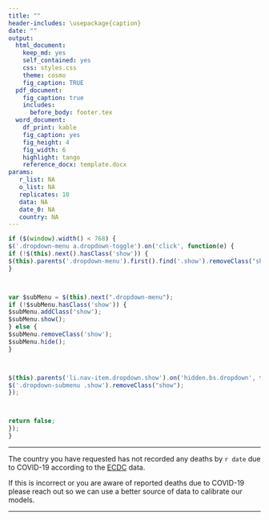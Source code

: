 ```yaml
---
title: ""
header-includes: \usepackage{caption}
date: ""
output:
  html_document:
    keep_md: yes
    self_contained: yes
    css: styles.css
    theme: cosmo
    fig_caption: TRUE
  pdf_document: 
    fig_caption: true
    includes: 
      before_body: footer.tex
  word_document:
    df_print: kable
    fig_caption: yes
    fig_height: 4
    fig_width: 6
    highlight: tango
    reference_docx: template.docx
params:
   r_list: NA
   o_list: NA
   replicates: 10
   data: NA
   date_0: NA
   country: NA
---
```


```js

if ($(window).width() < 768) {
$('.dropdown-menu a.dropdown-toggle').on('click', function(e) {
if (!$(this).next().hasClass('show')) {
$(this).parents('.dropdown-menu').first().find('.show').removeClass("show");
}



var $subMenu = $(this).next(".dropdown-menu");
if (!$subMenu.hasClass('show')) {
$subMenu.addClass('show');
$subMenu.show();
} else {
$subMenu.removeClass('show');
$subMenu.hide();
}



$(this).parents('li.nav-item.dropdown.show').on('hidden.bs.dropdown', function(e) {
$('.dropdown-submenu .show').removeClass("show");
});



return false;
});
}

```

---

The country you have requested has not recorded any deaths by `r date` due to COVID-19 according to the [ECDC](https://www.ecdc.europa.eu/en/publications-data/download-todays-data-geographic-distribution-covid-19-cases-worldwide) data. 

If this is incorrect or you are aware of reported deaths due to COVID-19 please reach out so we can use a better source of data to calibrate our models. 


---